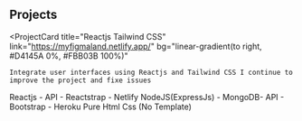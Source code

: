 ## Projects

<ProjectCard
    title="Reactjs Tailwind CSS"
    link="https://myfigmaland.netlify.app/"
    bg="linear-gradient(to right, #D4145A 0%, #FBB03B 100%)"
>
    Integrate user interfaces using Reactjs and Tailwind CSS I continue to
    improve the project and fixe issues
</ProjectCard>
<ProjectCard
    title="User Git"
    link="https://usergit.netlify.app/"
    bg="linear-gradient(to right, #662D8C 0%, #ED1E79 100%)"
>
    Reactjs - API - Reactstrap - Netlify
</ProjectCard>
<ProjectCard
    title="Weather Node"
    link="https://nobadweather.herokuapp.com/"
    bg="linear-gradient(to right, #009245 0%, #FCEE21 100%)"
>
    NodeJS(ExpressJs) - MongoDB- API - Bootstrap - Heroku
</ProjectCard>
<ProjectCard
    title="Webagency site"
    link="https://webagency.netlify.app/"
    bg="linear-gradient(to right, #D585FF 0%, #00FFEE 100%)"
>
    Pure Html Css (No Template)
</ProjectCard>
